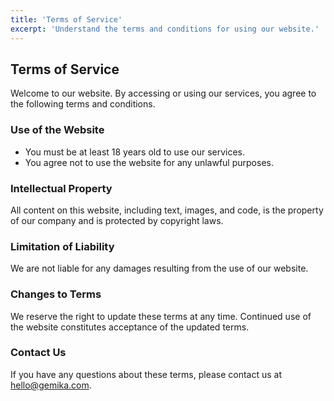 ```yaml
---
title: 'Terms of Service'
excerpt: 'Understand the terms and conditions for using our website.'
---
```


## Terms of Service

Welcome to our website. By accessing or using our services, you agree to the following terms and conditions.

### Use of the Website

- You must be at least 18 years old to use our services.
- You agree not to use the website for any unlawful purposes.

### Intellectual Property

All content on this website, including text, images, and code, is the property of our company and is protected by copyright laws.

### Limitation of Liability

We are not liable for any damages resulting from the use of our website.

### Changes to Terms

We reserve the right to update these terms at any time. Continued use of the website constitutes acceptance of the updated terms.

### Contact Us

If you have any questions about these terms, please contact us at [hello@gemika.com](mailto:hello@gemika.com).
